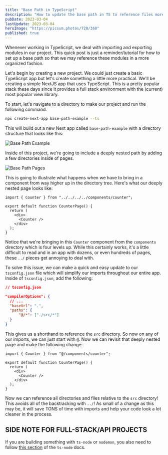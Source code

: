 ```yaml
---
title: "Base Path in TypeScript"
description: "How to update the base path in TS to reference files more easily"
pubDate: 2023-03-04
lastUpdate: 2023-03-04
heroImage: "https://picsum.photos/720/360"
published: true
---
```


Whenever working in TypeScript, we deal with importing and exporting modules in our project. This quick post is just a reminder/tutorial for how to set up a base path so that we may reference these modules in a more organized fashion.

Let's begin by creating a new project. We could just create a basic TypeScript app but let's create something a little more practical. We'll be creating a simple NextJS app that uses TypeScript. This is a pretty popular stack these days since it provides a full stack environment with the (current) most popular view library.

To start, let's navigate to a directory to make our project and run the following command.

```zsh
npx create-next-app base-path-example --ts
```

This will build out a new Next app called `base-path-example` with a directory structure that looks like this:

![Base Path Example](/assets/images/base-path-directory-structure.png)

Inside of this project, we're going to include a deeply nested path by adding a few directories inside of pages.

![Base Path Pages](/assets/images/base-path-pages-directories.png)

This is going to illustrate what happens when we have to bring in a component from way higher up in the directory tree. Here's what our deeply nested page looks like:

```tsx
import { Counter } from "../../../../components/counter";

export default function CounterPage() {
  return (
    <div>
      <Counter />
    </div>
  );
}
```

Notice that we're bringing in this `Counter` component from the `components` directory which is four levels up. While this certainly works, it's a little difficult to read and in an app with dozens, or even hundreds of pages, these `../` pieces get annoying to deal with.

To solve this issue, we can make a quick and easy update to our `tsconfig.json` file which will simplify our imports throughout our entire app. Inside of `tsconfig.json`, add the following:

```json
// tsconfig.json

"compilerOptions": {
  // ...
  "baseUrl": ".",
  "paths": {
      "@/*": ["./src/*"]
  }
}
```

This gives us a shorthand to reference the `src` directory. So now on any of our imports, we can just start with `@`. Now we can revisit that deeply nested page and make the following change:

```tsx
import { Counter } from "@/components/counter";

export default function CounterPage() {
  return (
    <div>
      <Counter />
    </div>
  );
}
```

Now we can reference all directories and files relative to the `src` directory! This avoids all of the backtracking with `../`! As small of a change as this may be, it will save TONS of time with imports and help your code look a lot cleaner in the process.

## SIDE NOTE FOR FULL-STACK/API PROJECTS

If you are building something with `ts-node` or `nodemon`, you also need to follow [this section](https://typestrong.org/ts-node/docs/paths/) of the `ts-node` docs.
